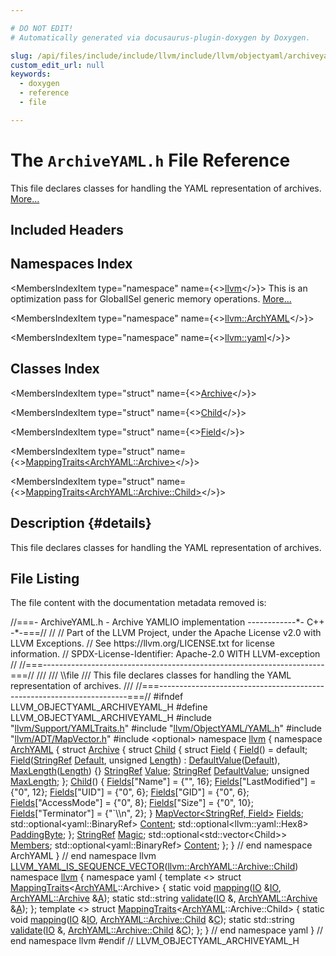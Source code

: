 ```yaml
---

# DO NOT EDIT!
# Automatically generated via docusaurus-plugin-doxygen by Doxygen.

slug: /api/files/include/include/llvm/include/llvm/objectyaml/archiveyaml-h
custom_edit_url: null
keywords:
  - doxygen
  - reference
  - file

---
```





# The `ArchiveYAML.h` File Reference

<DoxygenPage pluginConfig={pluginConfig}>

This file declares classes for handling the YAML representation of archives. <a href="#details">More...</a>

## Included Headers

<IncludesList>
<IncludesListItem
  filePath="llvm/Support/YAMLTraits.h"
  permalink="/docs/api/files/include/include/llvm/include/llvm/support/yamltraits-h"
  isLocal="true" />
<IncludesListItem
  filePath="llvm/ObjectYAML/YAML.h"
  permalink="/docs/api/files/include/include/llvm/include/llvm/objectyaml/yaml-h"
  isLocal="true" />
<IncludesListItem
  filePath="llvm/ADT/MapVector.h"
  permalink="/docs/api/files/include/include/llvm/include/llvm/adt/mapvector-h"
  isLocal="true" />
<IncludesListItem
  filePath="optional"
  permalink=""
  isLocal="false" />
</IncludesList>

## Namespaces Index

<MembersIndex>

<MembersIndexItem
  type="namespace"
  name={<><a href="/docs/api/namespaces/llvm">llvm</a></>}>
This is an optimization pass for GlobalISel generic memory operations. <a href="/docs/api/namespaces/llvm/#details">More...</a>
</MembersIndexItem>

<MembersIndexItem
  type="namespace"
  name={<><a href="/docs/api/namespaces/llvm/archyaml">llvm::ArchYAML</a></>}>
</MembersIndexItem>

<MembersIndexItem
  type="namespace"
  name={<><a href="/docs/api/namespaces/llvm/yaml">llvm::yaml</a></>}>
</MembersIndexItem>

</MembersIndex>

## Classes Index

<MembersIndex>

<MembersIndexItem
  type="struct"
  name={<><a href="/docs/api/structs/llvm/archyaml/archive">Archive</a></>}>
</MembersIndexItem>

<MembersIndexItem
  type="struct"
  name={<><a href="/docs/api/structs/llvm/archyaml/archive/child">Child</a></>}>
</MembersIndexItem>

<MembersIndexItem
  type="struct"
  name={<><a href="/docs/api/structs/llvm/archyaml/archive/child/field">Field</a></>}>
</MembersIndexItem>

<MembersIndexItem
  type="struct"
  name={<><a href="/docs/api/structs/llvm/yaml/mappingtraits-ca178affa2c5542ad6152857e8646a0e">MappingTraits&lt;ArchYAML::Archive&gt;</a></>}>
</MembersIndexItem>

<MembersIndexItem
  type="struct"
  name={<><a href="/docs/api/structs/llvm/yaml/mappingtraits-90fa4b4bf1f65b5e4684b9a1c116c7f5">MappingTraits&lt;ArchYAML::Archive::Child&gt;</a></>}>
</MembersIndexItem>

</MembersIndex>

## Description {#details}

This file declares classes for handling the YAML representation of archives.

## File Listing

The file content with the documentation metadata removed is:

<ProgramListing>

<Link id="l00001" /><CodeLine lineNumber="1"><span class="doxyHighlightComment">//===- ArchiveYAML.h - Archive YAMLIO implementation ------------&#42;- C++ -&#42;-===//</span></CodeLine>
<Link id="l00002" /><CodeLine lineNumber="2"><span class="doxyHighlightComment">//</span></CodeLine>
<Link id="l00003" /><CodeLine lineNumber="3"><span class="doxyHighlightComment">// Part of the LLVM Project, under the Apache License v2.0 with LLVM Exceptions.</span></CodeLine>
<Link id="l00004" /><CodeLine lineNumber="4"><span class="doxyHighlightComment">// See https://llvm.org/LICENSE.txt for license information.</span></CodeLine>
<Link id="l00005" /><CodeLine lineNumber="5"><span class="doxyHighlightComment">// SPDX-License-Identifier: Apache-2.0 WITH LLVM-exception</span></CodeLine>
<Link id="l00006" /><CodeLine lineNumber="6"><span class="doxyHighlightComment">//</span></CodeLine>
<Link id="l00007" /><CodeLine lineNumber="7"><span class="doxyHighlightComment">//===----------------------------------------------------------------------===//</span></CodeLine>
<Link id="l00008" /><CodeLine lineNumber="8"><span class="doxyHighlightComment">///</span></CodeLine>
<Link id="l00009" /><CodeLine lineNumber="9"><span class="doxyHighlightComment">/// \\file</span></CodeLine>
<Link id="l00010" /><CodeLine lineNumber="10"><span class="doxyHighlightComment">/// This file declares classes for handling the YAML representation of archives.</span></CodeLine>
<Link id="l00011" /><CodeLine lineNumber="11"><span class="doxyHighlightComment">///</span></CodeLine>
<Link id="l00012" /><CodeLine lineNumber="12"><span class="doxyHighlightComment">//===----------------------------------------------------------------------===//</span></CodeLine>
<Link id="l00013" /><CodeLine lineNumber="13"></CodeLine>
<Link id="l00014" /><CodeLine lineNumber="14"><span class="doxyHighlightPreprocessor">#ifndef LLVM&#95;OBJECTYAML&#95;ARCHIVEYAML&#95;H</span></CodeLine>
<Link id="l00015" /><CodeLine lineNumber="15"><span class="doxyHighlightPreprocessor">#define LLVM&#95;OBJECTYAML&#95;ARCHIVEYAML&#95;H</span></CodeLine>
<Link id="l00016" /><CodeLine lineNumber="16"></CodeLine>
<Link id="l00017" /><CodeLine lineNumber="17"><span class="doxyHighlightPreprocessor">#include &quot;<a href="/docs/api/files/include/include/llvm/include/llvm/support/yamltraits-h">llvm/Support/YAMLTraits.h</a>&quot;</span></CodeLine>
<Link id="l00018" /><CodeLine lineNumber="18"><span class="doxyHighlightPreprocessor">#include &quot;<a href="/docs/api/files/include/include/llvm/include/llvm/objectyaml/yaml-h">llvm/ObjectYAML/YAML.h</a>&quot;</span></CodeLine>
<Link id="l00019" /><CodeLine lineNumber="19"><span class="doxyHighlightPreprocessor">#include &quot;<a href="/docs/api/files/include/include/llvm/include/llvm/adt/mapvector-h">llvm/ADT/MapVector.h</a>&quot;</span></CodeLine>
<Link id="l00020" /><CodeLine lineNumber="20"><span class="doxyHighlightPreprocessor">#include &lt;optional&gt;</span></CodeLine>
<Link id="l00021" /><CodeLine lineNumber="21"></CodeLine>
<Link id="l00022" /><CodeLine lineNumber="22"><span class="doxyHighlightKeyword">namespace </span><span class="doxyHighlight"><a href="/docs/api/namespaces/llvm">llvm</a> &#123;</span></CodeLine>
<Link id="l00023" /><CodeLine lineNumber="23" lineLink="/docs/api/namespaces/llvm/archyaml"><span class="doxyHighlightKeyword">namespace </span><span class="doxyHighlight"><a href="/docs/api/namespaces/llvm/archyaml">ArchYAML</a> &#123;</span></CodeLine>
<Link id="l00024" /><CodeLine lineNumber="24"></CodeLine>
<Link id="l00025" /><CodeLine lineNumber="25" lineLink="/docs/api/structs/llvm/archyaml/archive"><span class="doxyHighlightKeyword">struct </span><span class="doxyHighlight"><a href="/docs/api/structs/llvm/archyaml/archive">Archive</a> &#123;</span></CodeLine>
<Link id="l00026" /><CodeLine lineNumber="26" lineLink="/docs/api/structs/llvm/archyaml/archive/child"><span class="doxyHighlight">  </span><span class="doxyHighlightKeyword">struct </span><span class="doxyHighlight"><a href="/docs/api/structs/llvm/archyaml/archive/child/#aadc1213c60b80fd8ec13f6d9c14e10ab">Child</a> &#123;</span></CodeLine>
<Link id="l00027" /><CodeLine lineNumber="27" lineLink="/docs/api/structs/llvm/archyaml/archive/child/field"><span class="doxyHighlight">    </span><span class="doxyHighlightKeyword">struct </span><span class="doxyHighlight"><a href="/docs/api/structs/llvm/archyaml/archive/child/field/#a47a5bc24e93d31f0338aeb5806bd27c6">Field</a> &#123;</span></CodeLine>
<Link id="l00028" /><CodeLine lineNumber="28" lineLink="/docs/api/structs/llvm/archyaml/archive/child/field/#a47a5bc24e93d31f0338aeb5806bd27c6"><span class="doxyHighlight">      <a href="/docs/api/structs/llvm/archyaml/archive/child/field/#a47a5bc24e93d31f0338aeb5806bd27c6">Field</a>() = </span><span class="doxyHighlightKeywordFlow">default</span><span class="doxyHighlight">;</span></CodeLine>
<Link id="l00029" /><CodeLine lineNumber="29" lineLink="/docs/api/structs/llvm/archyaml/archive/child/field/#a4a1dc26e4e1a6f4dd751b4e1336c77c7"><span class="doxyHighlight">      <a href="/docs/api/structs/llvm/archyaml/archive/child/field/#a4a1dc26e4e1a6f4dd751b4e1336c77c7">Field</a>(<a href="/docs/api/classes/llvm/stringref">StringRef</a> <a href="/docs/api/namespaces/llvm/#ae58c751054b01f206f9b9e34e461d25fa7a1920d61156abc05a60135aefe8bc67">Default</a>, </span><span class="doxyHighlightKeywordType">unsigned</span><span class="doxyHighlight"> <a href="/docs/api/namespaces/llvm/#a05f5b9a11bdcc5feba62899f95dcf878af6d9f1c7b49b7601fae6a545002a6763">Length</a>)</span></CodeLine>
<Link id="l00030" /><CodeLine lineNumber="30"><span class="doxyHighlight">          : <a href="/docs/api/structs/llvm/archyaml/archive/child/field/#a96d9aa74c9fa606cca513480809f19b8">DefaultValue</a>(<a href="/docs/api/namespaces/llvm/#ae58c751054b01f206f9b9e34e461d25fa7a1920d61156abc05a60135aefe8bc67">Default</a>), <a href="/docs/api/structs/llvm/archyaml/archive/child/field/#a224e436b0c36e0599eaddb34fed08230">MaxLength</a>(<a href="/docs/api/namespaces/llvm/#a05f5b9a11bdcc5feba62899f95dcf878af6d9f1c7b49b7601fae6a545002a6763">Length</a>) &#123;&#125;</span></CodeLine>
<Link id="l00031" /><CodeLine lineNumber="31" lineLink="/docs/api/structs/llvm/archyaml/archive/child/field/#a4094fc01e968dbb0d662a216b8f1b6b5"><span class="doxyHighlight">      <a href="/docs/api/classes/llvm/stringref">StringRef</a> <a href="/docs/api/structs/llvm/archyaml/archive/child/field/#a4094fc01e968dbb0d662a216b8f1b6b5">Value</a>;</span></CodeLine>
<Link id="l00032" /><CodeLine lineNumber="32" lineLink="/docs/api/structs/llvm/archyaml/archive/child/field/#a96d9aa74c9fa606cca513480809f19b8"><span class="doxyHighlight">      <a href="/docs/api/classes/llvm/stringref">StringRef</a> <a href="/docs/api/structs/llvm/archyaml/archive/child/field/#a96d9aa74c9fa606cca513480809f19b8">DefaultValue</a>;</span></CodeLine>
<Link id="l00033" /><CodeLine lineNumber="33" lineLink="/docs/api/structs/llvm/archyaml/archive/child/field/#a224e436b0c36e0599eaddb34fed08230"><span class="doxyHighlight">      </span><span class="doxyHighlightKeywordType">unsigned</span><span class="doxyHighlight"> <a href="/docs/api/structs/llvm/archyaml/archive/child/field/#a224e436b0c36e0599eaddb34fed08230">MaxLength</a>;</span></CodeLine>
<Link id="l00034" /><CodeLine lineNumber="34"><span class="doxyHighlight">    &#125;;</span></CodeLine>
<Link id="l00035" /><CodeLine lineNumber="35"></CodeLine>
<Link id="l00036" /><CodeLine lineNumber="36" lineLink="/docs/api/structs/llvm/archyaml/archive/child/#aadc1213c60b80fd8ec13f6d9c14e10ab"><span class="doxyHighlight">    <a href="/docs/api/structs/llvm/archyaml/archive/child/#aadc1213c60b80fd8ec13f6d9c14e10ab">Child</a>() &#123;</span></CodeLine>
<Link id="l00037" /><CodeLine lineNumber="37"><span class="doxyHighlight">      <a href="/docs/api/structs/llvm/archyaml/archive/child/#abe37c0a8d8383c166b0c5675950f77c6">Fields</a>&#91;</span><span class="doxyHighlightStringLiteral">&quot;Name&quot;</span><span class="doxyHighlight">&#93; = &#123;</span><span class="doxyHighlightStringLiteral">&quot;&quot;</span><span class="doxyHighlight">, 16&#125;;</span></CodeLine>
<Link id="l00038" /><CodeLine lineNumber="38"><span class="doxyHighlight">      <a href="/docs/api/structs/llvm/archyaml/archive/child/#abe37c0a8d8383c166b0c5675950f77c6">Fields</a>&#91;</span><span class="doxyHighlightStringLiteral">&quot;LastModified&quot;</span><span class="doxyHighlight">&#93; = &#123;</span><span class="doxyHighlightStringLiteral">&quot;0&quot;</span><span class="doxyHighlight">, 12&#125;;</span></CodeLine>
<Link id="l00039" /><CodeLine lineNumber="39"><span class="doxyHighlight">      <a href="/docs/api/structs/llvm/archyaml/archive/child/#abe37c0a8d8383c166b0c5675950f77c6">Fields</a>&#91;</span><span class="doxyHighlightStringLiteral">&quot;UID&quot;</span><span class="doxyHighlight">&#93; = &#123;</span><span class="doxyHighlightStringLiteral">&quot;0&quot;</span><span class="doxyHighlight">, 6&#125;;</span></CodeLine>
<Link id="l00040" /><CodeLine lineNumber="40"><span class="doxyHighlight">      <a href="/docs/api/structs/llvm/archyaml/archive/child/#abe37c0a8d8383c166b0c5675950f77c6">Fields</a>&#91;</span><span class="doxyHighlightStringLiteral">&quot;GID&quot;</span><span class="doxyHighlight">&#93; = &#123;</span><span class="doxyHighlightStringLiteral">&quot;0&quot;</span><span class="doxyHighlight">, 6&#125;;</span></CodeLine>
<Link id="l00041" /><CodeLine lineNumber="41"><span class="doxyHighlight">      <a href="/docs/api/structs/llvm/archyaml/archive/child/#abe37c0a8d8383c166b0c5675950f77c6">Fields</a>&#91;</span><span class="doxyHighlightStringLiteral">&quot;AccessMode&quot;</span><span class="doxyHighlight">&#93; = &#123;</span><span class="doxyHighlightStringLiteral">&quot;0&quot;</span><span class="doxyHighlight">, 8&#125;;</span></CodeLine>
<Link id="l00042" /><CodeLine lineNumber="42"><span class="doxyHighlight">      <a href="/docs/api/structs/llvm/archyaml/archive/child/#abe37c0a8d8383c166b0c5675950f77c6">Fields</a>&#91;</span><span class="doxyHighlightStringLiteral">&quot;Size&quot;</span><span class="doxyHighlight">&#93; = &#123;</span><span class="doxyHighlightStringLiteral">&quot;0&quot;</span><span class="doxyHighlight">, 10&#125;;</span></CodeLine>
<Link id="l00043" /><CodeLine lineNumber="43"><span class="doxyHighlight">      <a href="/docs/api/structs/llvm/archyaml/archive/child/#abe37c0a8d8383c166b0c5675950f77c6">Fields</a>&#91;</span><span class="doxyHighlightStringLiteral">&quot;Terminator&quot;</span><span class="doxyHighlight">&#93; = &#123;</span><span class="doxyHighlightStringLiteral">&quot;&#96;\\n&quot;</span><span class="doxyHighlight">, 2&#125;;</span></CodeLine>
<Link id="l00044" /><CodeLine lineNumber="44"><span class="doxyHighlight">    &#125;</span></CodeLine>
<Link id="l00045" /><CodeLine lineNumber="45"></CodeLine>
<Link id="l00046" /><CodeLine lineNumber="46" lineLink="/docs/api/structs/llvm/archyaml/archive/child/#abe37c0a8d8383c166b0c5675950f77c6"><span class="doxyHighlight">    <a href="/docs/api/classes/llvm/mapvector">MapVector&lt;StringRef, Field&gt;</a> <a href="/docs/api/structs/llvm/archyaml/archive/child/#abe37c0a8d8383c166b0c5675950f77c6">Fields</a>;</span></CodeLine>
<Link id="l00047" /><CodeLine lineNumber="47"></CodeLine>
<Link id="l00048" /><CodeLine lineNumber="48" lineLink="/docs/api/structs/llvm/archyaml/archive/child/#a3802dc4d59df85da2e014b3ca463e6fc"><span class="doxyHighlight">    std::optional&lt;yaml::BinaryRef&gt; <a href="/docs/api/structs/llvm/archyaml/archive/child/#a3802dc4d59df85da2e014b3ca463e6fc">Content</a>;</span></CodeLine>
<Link id="l00049" /><CodeLine lineNumber="49" lineLink="/docs/api/structs/llvm/archyaml/archive/child/#aaf2ace652a1a3c5137ecc87147f60f17"><span class="doxyHighlight">    std::optional&lt;llvm::yaml::Hex8&gt; <a href="/docs/api/structs/llvm/archyaml/archive/child/#aaf2ace652a1a3c5137ecc87147f60f17">PaddingByte</a>;</span></CodeLine>
<Link id="l00050" /><CodeLine lineNumber="50"><span class="doxyHighlight">  &#125;;</span></CodeLine>
<Link id="l00051" /><CodeLine lineNumber="51"></CodeLine>
<Link id="l00052" /><CodeLine lineNumber="52" lineLink="/docs/api/structs/llvm/archyaml/archive/#a6a971b07e77ef1aec7f7353aad712057"><span class="doxyHighlight">  <a href="/docs/api/classes/llvm/stringref">StringRef</a> <a href="/docs/api/structs/llvm/archyaml/archive/#a6a971b07e77ef1aec7f7353aad712057">Magic</a>;</span></CodeLine>
<Link id="l00053" /><CodeLine lineNumber="53" lineLink="/docs/api/structs/llvm/archyaml/archive/#af6597fe19ca3219f9a90d7533823c4d8"><span class="doxyHighlight">  std::optional&lt;std::vector&lt;Child&gt;&gt; <a href="/docs/api/structs/llvm/archyaml/archive/#af6597fe19ca3219f9a90d7533823c4d8">Members</a>;</span></CodeLine>
<Link id="l00054" /><CodeLine lineNumber="54" lineLink="/docs/api/structs/llvm/archyaml/archive/#a093bf74da754dcb02f6cc284fa65221b"><span class="doxyHighlight">  std::optional&lt;yaml::BinaryRef&gt; <a href="/docs/api/structs/llvm/archyaml/archive/#a093bf74da754dcb02f6cc284fa65221b">Content</a>;</span></CodeLine>
<Link id="l00055" /><CodeLine lineNumber="55"><span class="doxyHighlight">&#125;;</span></CodeLine>
<Link id="l00056" /><CodeLine lineNumber="56"></CodeLine>
<Link id="l00057" /><CodeLine lineNumber="57"><span class="doxyHighlight">&#125; </span><span class="doxyHighlightComment">// end namespace ArchYAML</span></CodeLine>
<Link id="l00058" /><CodeLine lineNumber="58"><span class="doxyHighlight">&#125; </span><span class="doxyHighlightComment">// end namespace llvm</span></CodeLine>
<Link id="l00059" /><CodeLine lineNumber="59"></CodeLine>
<Link id="l00060" /><CodeLine lineNumber="60"><span class="doxyHighlight"><a href="/docs/api/files/include/include/llvm/include/llvm/support/yamltraits-h/#a57ad3a94065e9edfc73b92994494ae50">LLVM&#95;YAML&#95;IS&#95;SEQUENCE&#95;VECTOR</a>(<a href="/docs/api/structs/llvm/archyaml/archive/child">llvm::ArchYAML::Archive::Child</a>)</span></CodeLine>
<Link id="l00061" /><CodeLine lineNumber="61"></CodeLine>
<Link id="l00062" /><CodeLine lineNumber="62"><span class="doxyHighlightKeyword">namespace </span><span class="doxyHighlight"><a href="/docs/api/namespaces/llvm">llvm</a> &#123;</span></CodeLine>
<Link id="l00063" /><CodeLine lineNumber="63"><span class="doxyHighlightKeyword">namespace </span><span class="doxyHighlight">yaml &#123;</span></CodeLine>
<Link id="l00064" /><CodeLine lineNumber="64"></CodeLine>
<Link id="l00065" /><CodeLine lineNumber="65" lineLink="/docs/api/structs/llvm/yaml/mappingtraits-ca178affa2c5542ad6152857e8646a0e"><span class="doxyHighlightKeyword">template</span><span class="doxyHighlight"> &lt;&gt; </span><span class="doxyHighlightKeyword">struct </span><span class="doxyHighlight"><a href="/docs/api/structs/llvm/yaml/mappingtraits">MappingTraits</a>&lt;<a href="/docs/api/namespaces/llvm/archyaml">ArchYAML</a>::Archive&gt; &#123;</span></CodeLine>
<Link id="l00066" /><CodeLine lineNumber="66"><span class="doxyHighlight">  </span><span class="doxyHighlightKeyword">static</span><span class="doxyHighlight"> </span><span class="doxyHighlightKeywordType">void</span><span class="doxyHighlight"> <a href="/docs/api/structs/llvm/yaml/mappingtraits-ca178affa2c5542ad6152857e8646a0e/#a8aa2ce258589aa8cf35e95ac4450547a">mapping</a>(<a href="/docs/api/classes/llvm/yaml/io">IO</a> &amp;<a href="/docs/api/classes/llvm/yaml/io">IO</a>, <a href="/docs/api/structs/llvm/archyaml/archive">ArchYAML::Archive</a> &amp;<a href="/docs/api/files/lib/lib/ir/builtingcs-cpp/#a2e38c85003a042421cde1647632d0b72">A</a>);</span></CodeLine>
<Link id="l00067" /><CodeLine lineNumber="67"><span class="doxyHighlight">  </span><span class="doxyHighlightKeyword">static</span><span class="doxyHighlight"> std::string <a href="/docs/api/structs/llvm/yaml/mappingtraits-ca178affa2c5542ad6152857e8646a0e/#a588f84e3e4031936ea5bacc405c2a0c2">validate</a>(<a href="/docs/api/classes/llvm/yaml/io">IO</a> &amp;, <a href="/docs/api/structs/llvm/archyaml/archive">ArchYAML::Archive</a> &amp;<a href="/docs/api/files/lib/lib/ir/builtingcs-cpp/#a2e38c85003a042421cde1647632d0b72">A</a>);</span></CodeLine>
<Link id="l00068" /><CodeLine lineNumber="68"><span class="doxyHighlight">&#125;;</span></CodeLine>
<Link id="l00069" /><CodeLine lineNumber="69"></CodeLine>
<Link id="l00070" /><CodeLine lineNumber="70" lineLink="/docs/api/structs/llvm/yaml/mappingtraits-90fa4b4bf1f65b5e4684b9a1c116c7f5"><span class="doxyHighlightKeyword">template</span><span class="doxyHighlight"> &lt;&gt; </span><span class="doxyHighlightKeyword">struct </span><span class="doxyHighlight"><a href="/docs/api/structs/llvm/yaml/mappingtraits">MappingTraits</a>&lt;<a href="/docs/api/namespaces/llvm/archyaml">ArchYAML</a>::Archive::Child&gt; &#123;</span></CodeLine>
<Link id="l00071" /><CodeLine lineNumber="71"><span class="doxyHighlight">  </span><span class="doxyHighlightKeyword">static</span><span class="doxyHighlight"> </span><span class="doxyHighlightKeywordType">void</span><span class="doxyHighlight"> <a href="/docs/api/structs/llvm/yaml/mappingtraits-90fa4b4bf1f65b5e4684b9a1c116c7f5/#a97458d286b2cbcb3fdfaab5b757f23c4">mapping</a>(<a href="/docs/api/classes/llvm/yaml/io">IO</a> &amp;<a href="/docs/api/classes/llvm/yaml/io">IO</a>, <a href="/docs/api/structs/llvm/archyaml/archive/child">ArchYAML::Archive::Child</a> &amp;<a href="/docs/api/namespaces/llvm/callingconv/#ac6aa1387c4375260e2468eb5a77fdb4cafd841a49aec1539bc88abc8ff9e170fb">C</a>);</span></CodeLine>
<Link id="l00072" /><CodeLine lineNumber="72"><span class="doxyHighlight">  </span><span class="doxyHighlightKeyword">static</span><span class="doxyHighlight"> std::string <a href="/docs/api/structs/llvm/yaml/mappingtraits-90fa4b4bf1f65b5e4684b9a1c116c7f5/#acbb17ab0e84d95cfa91b473a5ca86323">validate</a>(<a href="/docs/api/classes/llvm/yaml/io">IO</a> &amp;, <a href="/docs/api/structs/llvm/archyaml/archive/child">ArchYAML::Archive::Child</a> &amp;<a href="/docs/api/namespaces/llvm/callingconv/#ac6aa1387c4375260e2468eb5a77fdb4cafd841a49aec1539bc88abc8ff9e170fb">C</a>);</span></CodeLine>
<Link id="l00073" /><CodeLine lineNumber="73"><span class="doxyHighlight">&#125;;</span></CodeLine>
<Link id="l00074" /><CodeLine lineNumber="74"></CodeLine>
<Link id="l00075" /><CodeLine lineNumber="75"><span class="doxyHighlight">&#125; </span><span class="doxyHighlightComment">// end namespace yaml</span></CodeLine>
<Link id="l00076" /><CodeLine lineNumber="76"><span class="doxyHighlight">&#125; </span><span class="doxyHighlightComment">// end namespace llvm</span></CodeLine>
<Link id="l00077" /><CodeLine lineNumber="77"></CodeLine>
<Link id="l00078" /><CodeLine lineNumber="78"><span class="doxyHighlightPreprocessor">#endif </span><span class="doxyHighlightComment">// LLVM&#95;OBJECTYAML&#95;ARCHIVEYAML&#95;H</span></CodeLine>

</ProgramListing>


</DoxygenPage>
